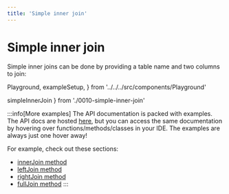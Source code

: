```yaml
---
title: 'Simple inner join'
---
```


# Simple inner join

Simple inner joins can be done by providing a table name and two columns to join:

  Playground,
  exampleSetup,
} from '../../../src/components/Playground'

  simpleInnerJoin
} from './0010-simple-inner-join'

<div style={{ marginBottom: '1em' }}>
  <Playground code={simpleInnerJoin} setupCode={exampleSetup} />
</div>

:::info[More examples]
The API documentation is packed with examples. The API docs are hosted [here](https://kysely-org.github.io/kysely-apidoc/),
but you can access the same documentation by hovering over functions/methods/classes in your IDE. The examples are always
just one hover away!

For example, check out these sections:
 - [innerJoin method](https://kysely-org.github.io/kysely-apidoc/interfaces/SelectQueryBuilder.html#innerJoin)
 - [leftJoin method](https://kysely-org.github.io/kysely-apidoc/interfaces/SelectQueryBuilder.html#leftJoin)
 - [rightJoin method](https://kysely-org.github.io/kysely-apidoc/interfaces/SelectQueryBuilder.html#rightJoin)
 - [fullJoin method](https://kysely-org.github.io/kysely-apidoc/interfaces/SelectQueryBuilder.html#fullJoin)
:::
